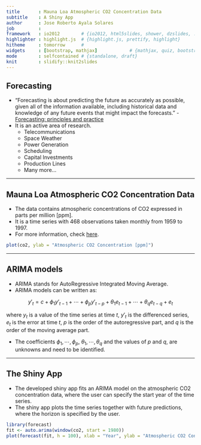 ```yaml
---
title       : Mauna Loa Atmospheric CO2 Concentration Data
subtitle    : A Shiny App
author      : Jose Roberto Ayala Solares
job         : 
framework   : io2012        # {io2012, html5slides, shower, dzslides, ...}
highlighter : highlight.js  # {highlight.js, prettify, highlight}
hitheme     : tomorrow      # 
widgets     : [bootstrap, mathjax]            # {mathjax, quiz, bootstrap}
mode        : selfcontained # {standalone, draft}
knit        : slidify::knit2slides
---
```


## Forecasting

+ "Forecasting is about predicting the future as accurately as possible, given all of the information available, including historical data and knowledge of any future events that might impact the forecasts." - <a href="https://www.otexts.org/fpp/1/2">Forecasting: principles and practice</a>
+ It is an active area of research.
    + Telecommunications 
    + Space Weather
    + Power Generation
    + Scheduling
    + Capital Investments
    + Production Lines
    + Many more...

---

## Mauna Loa Atmospheric CO2 Concentration Data

+ The data contains atmospheric concentrations of CO2 expressed in parts per million [ppm].
+ It is a time series with 468 observations taken monthly from 1959 to 1997.
+ For more information, check <a href="https://stat.ethz.ch/R-manual/R-devel/library/datasets/html/co2.html">here</a>.

```r
plot(co2, ylab = "Atmospheric CO2 Concentration [ppm]")
```

--- 

## ARIMA models

+ ARIMA stands for AutoRegressive Integrated Moving Average.
+ ARIMA models can be written as:

$$\begin{equation}y'_{t} = c +
\phi_{1}y'_{t-1} + \cdots + \phi_{p}y'_{t-p} +
\theta_{1}e_{t-1} + \cdots + \theta_{q}e_{t-q} + e_{t}
\end{equation}$$

where $y_{t}$ is a value of the time series at time $t$, $y'_{t}$ is the differenced series, $e_{t}$ is the error at time $t$, $p$ is the order of the autoregressive part, and $q$ is the order of the moving average part.

+ The coefficients $\phi_{1},\cdots,\phi_{p}$, $\theta_{1},\cdots,\theta_{q}$ and the values of $p$ and $q$, are unknowns and need to be identified.

--- 

## The Shiny App

+ The developed shiny app fits an ARIMA model on the atmospheric CO2 concentration data, where the user can specify the start year of the time series.
+ The shiny app plots the time series together with future predictions, where the horizon is specified by the user.

```r
library(forecast)
fit <- auto.arima(window(co2, start = 1980))
plot(forecast(fit, h = 100), xlab = "Year", ylab = "Atmospheric CO2 Concentration [ppm]", main = "")
```
